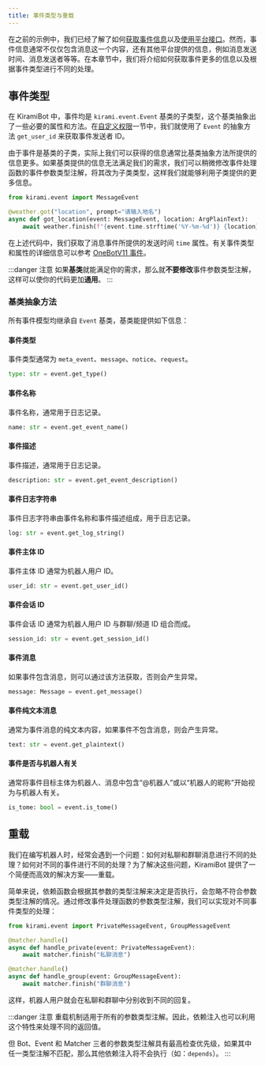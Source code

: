 ```yaml
---
title: 事件类型与重载
---
```


在之前的示例中，我们已经了解了如何[获取事件信息](../basic/event-data)以及[使用平台接口](api-calling)。然而，事件信息通常不仅仅包含消息这一个内容，还有其他平台提供的信息，例如消息发送时间、消息发送者等等。在本章节中，我们将介绍如何获取事件更多的信息以及根据事件类型进行不同的处理。

## 事件类型

在 KiramiBot 中，事件均是 `kirami.event.Event` 基类的子类型，这个基类抽象出了一些必要的属性和方法。在[自定义权限](permission#自定义权限)一节中，我们就使用了 `Event` 的抽象方法 `get_user_id` 来获取事件发送者 ID。

由于事件是基类的子类，实际上我们可以获得的信息通常比基类抽象方法所提供的信息更多。如果基类提供的信息无法满足我们的需求，我们可以稍微修改事件处理函数的事件参数类型注解，将其改为子类类型，这样我们就能够利用子类提供的更多信息。

```python {4} title=weather/__init__.py
from kirami.event import MessageEvent

@weather.got("location", prompt="请输入地名")
async def got_location(event: MessageEvent, location: ArgPlainText):
    await weather.finish(f"{event.time.strftime('%Y-%m-%d')} {location} 的天气是...")
```

在上述代码中，我们获取了消息事件所提供的发送时间 `time` 属性。有关事件类型和属性的详细信息可以参考 [OneBotV11 事件](https://github.com/botuniverse/onebot-11/tree/master/event)。

:::danger 注意
如果**基类**就能满足你的需求，那么就**不要修改**事件参数类型注解，这样可以使你的代码更加**通用**。
:::

### 基类抽象方法

所有事件模型均继承自 `Event` 基类，基类能提供如下信息：

#### 事件类型

事件类型通常为 `meta_event`、`message`、`notice`、`request`。

```python
type: str = event.get_type()
```

#### 事件名称

事件名称，通常用于日志记录。

```python
name: str = event.get_event_name()
```

#### 事件描述

事件描述，通常用于日志记录。

```python
description: str = event.get_event_description()
```

#### 事件日志字符串

事件日志字符串由事件名称和事件描述组成，用于日志记录。

```python
log: str = event.get_log_string()
```

#### 事件主体 ID

事件主体 ID 通常为机器人用户 ID。

```python
user_id: str = event.get_user_id()
```

#### 事件会话 ID

事件会话 ID 通常为机器人用户 ID 与群聊/频道 ID 组合而成。

```python
session_id: str = event.get_session_id()
```

#### 事件消息

如果事件包含消息，则可以通过该方法获取，否则会产生异常。

```python
message: Message = event.get_message()
```

#### 事件纯文本消息

通常为事件消息的纯文本内容，如果事件不包含消息，则会产生异常。

```python
text: str = event.get_plaintext()
```

#### 事件是否与机器人有关

通常将事件目标主体为机器人、消息中包含“@机器人”或以“机器人的昵称”开始视为与机器人有关。

```python
is_tome: bool = event.is_tome()
```

## 重载

我们在编写机器人时，经常会遇到一个问题：如何对私聊和群聊消息进行不同的处理？如何对不同的事件进行不同的处理？为了解决这些问题，KiramiBot 提供了一个简便而高效的解决方案——重载。

简单来说，依赖函数会根据其参数的类型注解来决定是否执行，会忽略不符合参数类型注解的情况。通过修改事件处理函数的参数类型注解，我们可以实现对不同事件类型的处理：

```python {4,8}
from kirami.event import PrivateMessageEvent, GroupMessageEvent

@matcher.handle()
async def handle_private(event: PrivateMessageEvent):
    await matcher.finish("私聊消息")

@matcher.handle()
async def handle_group(event: GroupMessageEvent):
    await matcher.finish("群聊消息")
```

这样，机器人用户就会在私聊和群聊中分别收到不同的回复。

:::danger 注意
重载机制适用于所有的参数类型注解。因此，依赖注入也可以利用这个特性来处理不同的返回值。

但 Bot、Event 和 Matcher 三者的参数类型注解具有最高检查优先级，如果其中任一类型注解不匹配，那么其他依赖注入将不会执行（如：`depends`）。
:::

